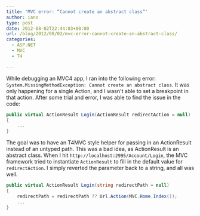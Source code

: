 ```yaml
---
title: 'MVC error: “Cannot create an abstract class”'
author: iano
type: post
date: 2012-08-02T22:44:03+00:00
url: /blog/2012/08/02/mvc-error-cannot-create-an-abstract-class/
categories:
  - ASP.NET
  - MVC
  - T4

---
```

While debugging an MVC4 app, I ran into the following error: `System.MissingMethodException: Cannot create an abstract class`. It was only happening for a single Action, and I wasn't able to set a breakpoint in that action. After some trial and error, I was able to find the issue in the code:

```csharp
public virtual ActionResult Login(ActionResult redirectAction = null)
{
    ...
}

```

The goal was to have an T4MVC style helper for passing in an ActionResult instead of an untyped path. This was a bad idea, as ActionResult is an abstract class. When I hit `http://localhost:2995/Account/Login`, the MVC framework tried to instantiate `ActionResult` to fill in the default value for `redirectAction`. I simply reverted the parameter back to a string, and all was well.

```csharp
public virtual ActionResult Login(string redirectPath = null)
{
    redirectPath = redirectPath ?? Url.Action(MVC.Home.Index());
    ...
}

```